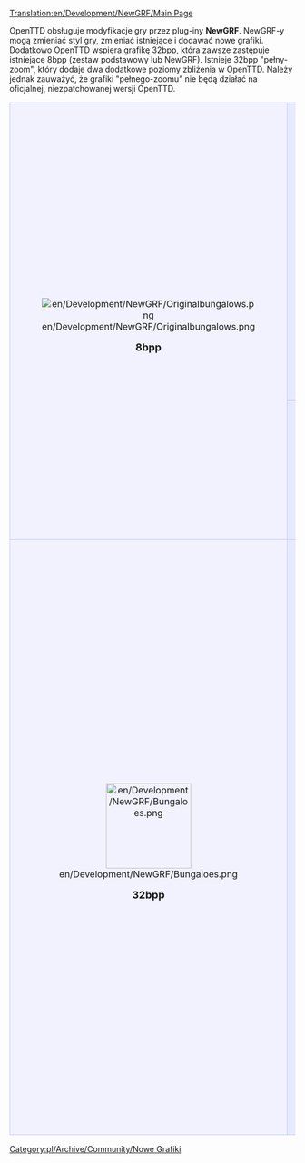 [[Translation:en/Development/NewGRF/Main Page]]


OpenTTD obsługuje modyfikacje gry przez plug-iny '''NewGRF'''. NewGRF-y mogą zmieniać styl gry, zmieniać istniejące i dodawać nowe grafiki.
Dodatkowo OpenTTD wspiera grafikę 32bpp, która zawsze zastępuje istniejące 8bpp (zestaw podstawowy lub NewGRF). Istnieje 32bpp "pełny-zoom", który dodaje dwa dodatkowe poziomy zbliżenia w OpenTTD. Należy jednak zauważyć, że grafiki "pełnego-zoomu" nie będą działać na oficjalnej, niezpatchowanej wersji OpenTTD.

{| 
|-
|align="center" rowspan="2" style="background-color: #f1f2fe; border: 1px solid #c7c8fe; margin: 0; padding: 1em 1em 0em 1em;"|
[[File:en/Development/NewGRF/Originalbungalows.png]]
   
<font size="4">'''8bpp'''</font>


|style="background-color: #e7ebff; border: 1px solid #c7c8fe; margin: 0; padding: 1em 1em 0em 1em;"|
<font size="3">'''Tipy i triki w NewGRF'''</font>
*[[pl/Development/NewGRF/Narzędzia do rozwoju NewGRF|Narzędzia do NewGRF]]
*[[pl/Development/NewGRF/Debugowanie NewGRF|Odbugowywanie NewGRF-ów]]
*[[en/Development/NewGRF/Alignment|Porady na temat dostosowywania ikonek]]
*[[en/Development/NewGRF/Incompatibility Hints|Zmiany w NewGRF, łamiące wcześniejszą kompatybilność]]
*'''8bpp Projekt [[pl/Archive/Community/OpenGFX Readme|Podstawowy Set OpenGFX]]''' (GPL v2 - licencjonowany podstawowy set dla OpenTTD)
*[http://dev.openttdcoop.org/projects DevZone] - dom wielu projektów NewGRF
*[http://wiki.ttdpatch.net/tiki-index.php?page=NewGraphicsSpecs Wiki ze specyfikacją NewGRF]
|-
|style="background-color: #e7ebff; border: 1px solid #c7c8fe; margin: 0; padding: 1em 1em 0em 1em;"|
<font size="3">'''Instrukcja użytkowania i lista NewGRF-ów'''</font>

:[[pl/Manual/NewGRF|Dokumentacja NewGRF]] - używanie i instalacja.
:Oraz [[en/Community/NewGRF/Main Page|lista niektórych NewGRF-ów]].
|-
|align="center" style="background-color: #f1f2fe; border: 1px solid #c7c8fe; margin: 0; padding: 1em 1em 0em 1em;"|
[[File:en/Development/NewGRF/Bungaloes.png|150px]]

<font size="4">'''32bpp'''</font>
|style="background-color: #e7ebff; border: 1px solid #c7c8fe; margin: 0; padding: 1em 1em 0em 1em;"|
<font size="3">'''Dokumentacja Rozwoju Grafik 32bit-owych'''</font>

:[[pl/Archive/Old 32bpp/Rozwój Grafiki 32bpp|TU]] zadokumentowane jest wszystko od teorii (rozmiary, specyfikacja oświetlenia, tutoriale, etc.) po praktykę (materiały, rekwizyty).

<font size="3">'''Trackery Rozwoju Grafiki'''</font>

:Bądź na bieżąco w rozwijającym się 32bpp OpenTTD. Sprawdź, co już zostało przekonwertowane i co jeszcze zostało.
:[[en/Archive/Old 32bpp/32bpp graphics development tracker|32bpp - Oryginalna Skala]]
:[[pl/Archive/Old 32bpp/Śledzenie rozwoju grafik 32bpp (extra powiększenie)|32bpp - Extra Zoom]]

<font size="3">'''Gotowe grafiki'''</font>

:[[pl/Archive/Old 32bpp/Lista do pobrania 32bpp tary|32bpp - Oryginalna Skala]] - Lista ukończonych, spakowanych i wypuszczonych grafik 32bpp, na których możesz już teraz grać w OpenTTD.
:[[pl/Community/NewGRF/Rozgrywka z grafiką 32 bpp|32bpp - Dodatkowe poziomy zbliżenia]] - Lista grafik z 2 dodatkowymi poziomami zbliżenia, i informacje o łatce.
:[[pl/Community/NewGRF/Granie z grafiką 32bpp|Granie z grafiką 32bpp]]!
|}

<!--[[Category:New Graphics]]-->[[Category:pl/Archive/Community/Nowe Grafiki]]